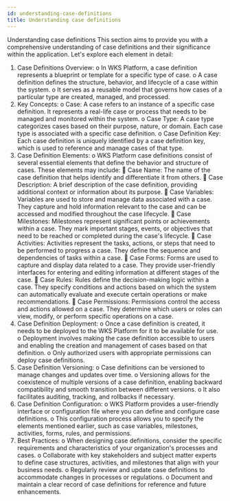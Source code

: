 ```yaml
---
id: understanding-case-definitions
title: Understanding case definitions
---
```


Understanding case definitions
This section aims to provide you with a comprehensive understanding of case definitions and their significance within the application. Let's explore each element in detail:
1.	Case Definitions Overview:
o	In WKS Platform, a case definition represents a blueprint or template for a specific type of case.
o	A case definition defines the structure, behavior, and lifecycle of a case within the system.
o	It serves as a reusable model that governs how cases of a particular type are created, managed, and processed.
2.	Key Concepts:
o	Case: A case refers to an instance of a specific case definition. It represents a real-life case or process that needs to be managed and monitored within the system.
o	Case Type: A case type categorizes cases based on their purpose, nature, or domain. Each case type is associated with a specific case definition.
o	Case Definition Key: Each case definition is uniquely identified by a case definition key, which is used to reference and manage cases of that type.
3.	Case Definition Elements:
o	WKS Platform case definitions consist of several essential elements that define the behavior and structure of cases. These elements may include:
	Case Name: The name of the case definition that helps identify and differentiate it from others.
	Case Description: A brief description of the case definition, providing additional context or information about its purpose.
	Case Variables: Variables are used to store and manage data associated with a case. They capture and hold information relevant to the case and can be accessed and modified throughout the case lifecycle.
	Case Milestones: Milestones represent significant points or achievements within a case. They mark important stages, events, or objectives that need to be reached or completed during the case's lifecycle.
	Case Activities: Activities represent the tasks, actions, or steps that need to be performed to progress a case. They define the sequence and dependencies of tasks within a case.
	Case Forms: Forms are used to capture and display data related to a case. They provide user-friendly interfaces for entering and editing information at different stages of the case.
	Case Rules: Rules define the decision-making logic within a case. They specify conditions and actions based on which the system can automatically evaluate and execute certain operations or make recommendations.
	Case Permissions: Permissions control the access and actions allowed on a case. They determine which users or roles can view, modify, or perform specific operations on a case.
4.	Case Definition Deployment:
o	Once a case definition is created, it needs to be deployed to the WKS Platform for it to be available for use.
o	Deployment involves making the case definition accessible to users and enabling the creation and management of cases based on that definition.
o	Only authorized users with appropriate permissions can deploy case definitions.
5.	Case Definition Versioning:
o	Case definitions can be versioned to manage changes and updates over time.
o	Versioning allows for the coexistence of multiple versions of a case definition, enabling backward compatibility and smooth transition between different versions.
o	It also facilitates auditing, tracking, and rollbacks if necessary.
6.	Case Definition Configuration:
o	WKS Platform provides a user-friendly interface or configuration file where you can define and configure case definitions.
o	This configuration process allows you to specify the elements mentioned earlier, such as case variables, milestones, activities, forms, rules, and permissions.
7.	Best Practices:
o	When designing case definitions, consider the specific requirements and characteristics of your organization's processes and cases.
o	Collaborate with key stakeholders and subject matter experts to define case structures, activities, and milestones that align with your business needs.
o	Regularly review and update case definitions to accommodate changes in processes or regulations.
o	Document and maintain a clear record of case definitions for reference and future enhancements.
